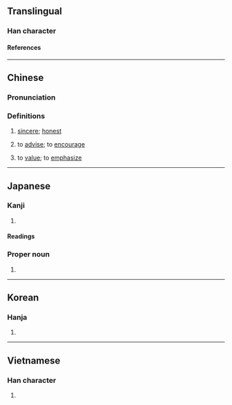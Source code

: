 {{character info}}
{{character info|0x2F8A5}}
==Translingual==

===Han character===
{{Han char|rn=61|rad=心|as=08|sn=11|four=90047|canj=PYRD|ids=⿰忄享}}

====References====
{{Han ref|kx=0390.010|dkj=10759|dj=0724.020|hdz=42318.040|uh=60C7}}
{{Han ref|uh=2F8A5}}

----

==Chinese==
{{zh-forms}}

===Pronunciation===
{{zh-pron
|m=dūn
|c=deon1
|mc=y
|oc=y
|cat=a,v
}}

===Definitions===
{{zh-hanzi}}

# {{lb|zh|literary}} [[sincere]]; [[honest]]
# {{lb|zh|literary}} to [[advise]]; to [[encourage]]
# {{lb|zh|literary}} to [[value]]; to [[emphasize]]

----

==Japanese==

===Kanji===
{{ja-kanji|grade=|rs=心08}}

# {{rfdef|ja|sort=心08}}

====Readings====
{{ja-readings
|goon=しゅん, とん
|kanon=しゅん, とん
|kanyoon=じゅん
|kun=あつ-い, まこと-
}}

===Proper noun===
{{ja-pos|proper|あつし|じゅん|つとむ}}
# {{given name|ja|male}}

----

==Korean==

===Hanja===
{{ko-hanja|돈}}

# {{rfdef|ko|sort=心08}}

----

==Vietnamese==

===Han character===
{{vi-readings|rs=心08|reading=đôn}}

# {{rfdef|vi|sort=心08}}